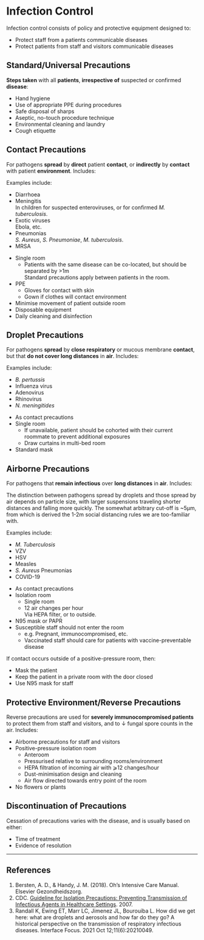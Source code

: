 # Infection Control

Infection control consists of policy and protective equipment designed to:

* Protect staff from a patients communicable diseases
* Protect patients from staff and visitors communicable diseases


## Standard/Universal Precautions

**Steps taken** with all **patients**, **irrespective of** suspected or confirmed **disease**:

* Hand hygiene
* Use of appropriate PPE during procedures
* Safe disposal of sharps
* Aseptic, no-touch procedure technique
* Environmental cleaning and laundry
* Cough etiquette


## Contact Precautions

For pathogens **spread** by **direct** patient **contact**, or **indirectly** by **contact** with patient **environment**. Includes:

:::column-margin
Examples include:

* Diarrhoea
* Meningitis\
In children for suspected enteroviruses, or for confirmed *M. tuberculosis*.
* Exotic viruses\
Ebola, etc.
* Pneumonias\
*S. Aureus*, *S. Pneumoniae*, *M. tuberculosis*.
* MRSA
::: 

* Single room
	* Patients with the same disease can be co-located, but should be separated by >1m\
	Standard precautions apply between patients in the room.
* PPE
	* Gloves for contact with skin
	* Gown if clothes will contact environment
* Minimise movement of patient outside room
* Disposable equipment
* Daily cleaning and disinfection


## Droplet Precautions

For pathogens **spread** by **close respiratory** or mucous membrane **contact**, but that **do not cover long distances** in **air**. Includes: 

:::column-margin
Examples include:

* *B. pertussis*
* Influenza virus
* Adenovirus
* Rhinovirus
* *N. meningitides*
:::

* As contact precautions
* Single room
	* If unavailable, patient should be cohorted with their current roommate to prevent additional exposures
	* Draw curtains in multi-bed room
* Standard mask


## Airborne Precautions

For pathogens that **remain infectious** over **long distances** in **air**. Includes:

:::column-margin
The distinction between pathogens spread by droplets and those spread by air depends on particle size, with larger suspensions traveling shorter distances and falling more quickly. The somewhat arbitrary cut-off is ~5µm, from which is derived the 1-2m social distancing rules we are too-familiar with.
:::

:::column-margin
Examples include:

* *M. Tuberculosis*
* VZV
* HSV
* Measles
* *S. Aureus* Pneumonias
* COVID-19
:::

* As contact precautions
* Isolation room
	* Single room
	* 12 air changes per hour\
	Via HEPA filter, or to outside.
* N95 mask or PAPR
* Susceptible staff should not enter the room
	* e.g. Pregnant, immunocompromised, etc.
	* Vaccinated staff should care for patients with vaccine-preventable disease


If contact occurs outside of a positive-pressure room, then:

* Mask the patient
* Keep the patient in a private room with the door closed
* Use N95 mask for staff


## Protective Environment/Reverse Precautions

Reverse precautions are used for **severely immunocompromised patients** to protect them from staff and visitors, and to ↓ fungal spore counts in the air. Includes:

* Airborne precautions for staff and visitors
* Positive-pressure isolation room
	* Anteroom
	* Pressurised relative to surrounding rooms/environment
	* HEPA filtration of incoming air with ⩾12 changes/hour
	* Dust-minimisation design and cleaning
	* Air flow directed towards entry point of the room
* No flowers or plants



## Discontinuation of Precautions

Cessation of precautions varies with the disease, and is usually based on either:

* Time of treatment
* Evidence of resolution


---

## References

1. Bersten, A. D., & Handy, J. M. (2018). Oh’s Intensive Care Manual. Elsevier Gezondheidszorg.
2. CDC. [Guideline for Isolation Precautions: Preventing Transmission of Infectious Agents in Healthcare Settings](https://www.cdc.gov/infectioncontrol/guidelines/isolation/precautions.html). 2007.
3. Randall K, Ewing ET, Marr LC, Jimenez JL, Bourouiba L. How did we get here: what are droplets and aerosols and how far do they go? A historical perspective on the transmission of respiratory infectious diseases. Interface Focus. 2021 Oct 12;11(6):20210049. 
